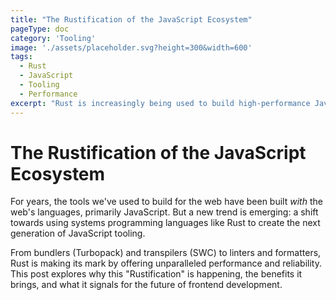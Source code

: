 ```yaml
---
title: "The Rustification of the JavaScript Ecosystem"
pageType: doc
category: 'Tooling'
image: './assets/placeholder.svg?height=300&width=600'
tags:
  - Rust
  - JavaScript
  - Tooling
  - Performance
excerpt: "Rust is increasingly being used to build high-performance JavaScript tooling. This post explores the trend, why it's happening, and what it means for the future of web development."
---
```


# The Rustification of the JavaScript Ecosystem

For years, the tools we've used to build for the web have been built *with* the web's languages, primarily JavaScript. But a new trend is emerging: a shift towards using systems programming languages like Rust to create the next generation of JavaScript tooling.

From bundlers (Turbopack) and transpilers (SWC) to linters and formatters, Rust is making its mark by offering unparalleled performance and reliability. This post explores why this "Rustification" is happening, the benefits it brings, and what it signals for the future of frontend development.